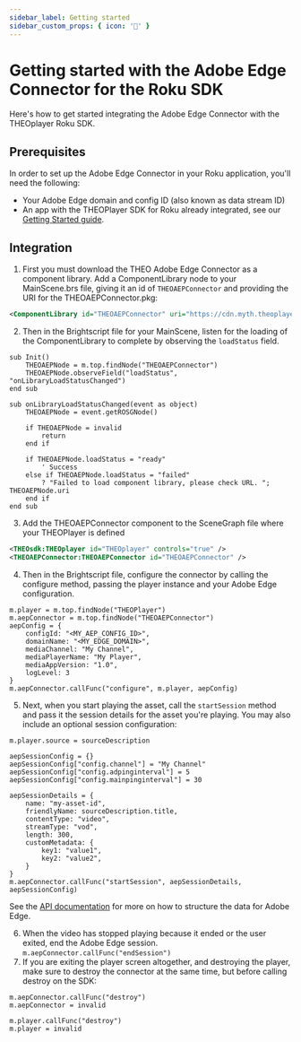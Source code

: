 ```yaml
---
sidebar_label: Getting started
sidebar_custom_props: { icon: '🚀' }
---
```


# Getting started with the Adobe Edge Connector for the Roku SDK

Here's how to get started integrating the Adobe Edge Connector with the THEOplayer Roku SDK.

## Prerequisites

In order to set up the Adobe Edge Connector in your Roku application, you'll need the following:

- Your Adobe Edge domain and config ID (also known as data stream ID)
- An app with the THEOPlayer SDK for Roku already integrated, see our [Getting Started guide](https://www.theoplayer.com/docs/theoplayer/getting-started/sdks/roku/getting-started/).

## Integration

1. First you must download the THEO Adobe Edge Connector as a component library. Add a ComponentLibrary node to your MainScene.brs file, giving it an id of `THEOAEPConnector` and providing the URI for the THEOAEPConnector.pkg:

```xml
<ComponentLibrary id="THEOAEPConnector" uri="https://cdn.myth.theoplayer.com/roku/9.1.0/THEOAEPConnector.pkg" />
```

2. Then in the Brightscript file for your MainScene, listen for the loading of the ComponentLibrary to complete by observing the `loadStatus` field.

```brightscript
sub Init()
    THEOAEPNode = m.top.findNode("THEOAEPConnector")
    THEOAEPNode.observeField("loadStatus", "onLibraryLoadStatusChanged")
end sub

sub onLibraryLoadStatusChanged(event as object)
    THEOAEPNode = event.getROSGNode()

    if THEOAEPNode = invalid
        return
    end if

    if THEOAEPNode.loadStatus = "ready"
		' Success
    else if THEOAEPNode.loadStatus = "failed"
		? "Failed to load component library, please check URL. "; THEOAEPNode.uri
	end if
end sub
```

3. Add the THEOAEPConnector component to the SceneGraph file where your THEOPlayer is defined

```xml
<THEOsdk:THEOplayer id="THEOplayer" controls="true" />
<THEOAEPConnector:THEOAEPConnector id="THEOAEPConnector" />
```

4. Then in the Brightscript file, configure the connector by calling the configure method, passing the player instance and your Adobe Edge configuration.

```brightscript
m.player = m.top.findNode("THEOPlayer")
m.aepConnector = m.top.findNode("THEOAEPConnector")
aepConfig = {
    configId: "<MY_AEP_CONFIG_ID>",
    domainName: "<MY_EDGE_DOMAIN>",
    mediaChannel: "My Channel",
    mediaPlayerName: "My Player",
    mediaAppVersion: "1.0",
    logLevel: 3
}
m.aepConnector.callFunc("configure", m.player, aepConfig)
```

5. Next, when you start playing the asset, call the `startSession` method and pass it the session details for the asset you're playing. You may also include an optional session configuration:

```brightscript
m.player.source = sourceDescription

aepSessionConfig = {}
aepSessionConfig["config.channel"] = "My Channel"
aepSessionConfig["config.adpinginterval"] = 5
aepSessionConfig["config.mainpinginterval"] = 30

aepSessionDetails = {
    name: "my-asset-id",
    friendlyName: sourceDescription.title,
    contentType: "video",
    streamType: "vod",
    length: 300,
    customMetadata: {
        key1: "value1",
        key2: "value2",
    }
}
m.aepConnector.callFunc("startSession", aepSessionDetails, aepSessionConfig)
```

See the [API documentation](https://github.com/adobe/aepsdk-roku/blob/main/Documentation/api-reference.md) for more on how to structure the data for Adobe Edge.

6. When the video has stopped playing because it ended or the user exited, end the Adobe Edge session.
   `m.aepConnector.callFunc("endSession")`
7. If you are exiting the player screen altogether, and destroying the player, make sure to destroy the connector at the same time, but before calling destroy on the SDK:

```brightscript
m.aepConnector.callFunc("destroy")
m.aepConnector = invalid

m.player.callFunc("destroy")
m.player = invalid
```
